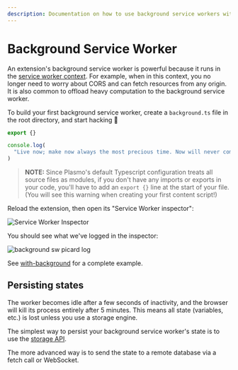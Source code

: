 ```yaml
---
description: Documentation on how to use background service workers with Plasmo.
---
```


# Background Service Worker

An extension's background service worker is powerful because it runs in the [service worker context](https://developer.mozilla.org/en-US/docs/Web/API/Service_Worker_API/Using_Service_Workers). For example, when in this context, you no longer need to worry about CORS and can fetch resources from any origin. It is also common to offload heavy computation to the background service worker.

To build your first background service worker, create a `background.ts` file in the root directory, and start hacking 💪

```ts
export {}

console.log(
  "Live now; make now always the most precious time. Now will never come again."
)
```

> **NOTE:** Since Plasmo's default Typescript configuration treats all source files as modules, if you don't have any imports or exports in your code, you'll have to add an `export {}` line at the start of your file. (You will see this warning when creating your first content script!)

Reload the extension, then open its "Service Worker inspector":

![Service Worker Inspector](@screenshots/2022-09-26-11-05-15.png)

You should see what we've logged in the inspector:

![background sw picard log](@screenshots/2022-09-26-11-06-00.png)

See [with-background](https://github.com/PlasmoHQ/examples/tree/main/with-background) for a complete example.

## Persisting states

The worker becomes idle after a few seconds of inactivity, and the browser will kill its process entirely after 5 minutes. This means all state (variables, etc.) is lost unless you use a storage engine.

The simplest way to persist your background service worker's state is to use the [storage API](/framework-api/storage).

The more advanced way is to send the state to a remote database via a fetch call or WebSocket.
